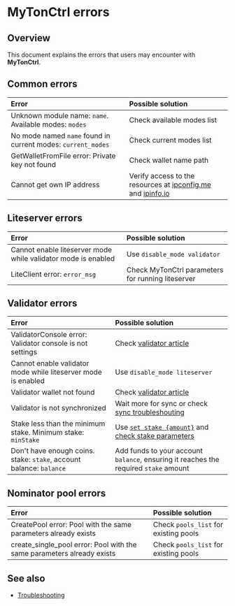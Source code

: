 
# MyTonCtrl errors

## Overview

This document explains the errors that users may encounter with **MyTonCtrl**.

## Common errors

| Error                                                        | Possible solution                                                                                             |
| :----------------------------------------------------------- | :------------------------------------------------------------------------------------------------------------ |
| Unknown module name: `name`. Available modes: `modes`        | Check available modes list                                                                                    |
| No mode named `name` found in current modes: `current_modes` | Check current modes list                                                                                      |
| GetWalletFromFile error: Private key not found               | Check wallet name path                                                                                        |
| Cannot get own IP address                                    | Verify access to the resources at [ipconfig.me](https://ifconfig.me/ip) and [ipinfo.io](https://ipinfo.io/ip) |

## Liteserver errors

| Error                                                         | Possible solution                                 |
| :------------------------------------------------------------ | :------------------------------------------------ |
| Cannot enable liteserver mode while validator mode is enabled | Use `disable_mode validator`                      |
| LiteClient error: `error_msg`                                 | Check MyTonCtrl parameters for running liteserver |

## Validator errors

| Error                                                               | Possible solution                                                                                                                                                                                     |
| :------------------------------------------------------------------ | :---------------------------------------------------------------------------------------------------------------------------------------------------------------------------------------------------- |
| ValidatorConsole error: Validator console is not settings           | Check [validator article](/v3/guidelines/nodes/nodes-troubleshooting#validator-console-is-not-settings)                                                                                               |
| Cannot enable validator mode while liteserver mode is enabled       | Use `disable_mode liteserver`                                                                                                                                                                         |
| Validator wallet not found                                          | Check [validator article](/v3/guidelines/nodes/running-nodes/validator-node#view-the-list-of-wallets)                                                                                                 |
| Validator is not synchronized                                       | Wait more for sync or check [sync troubleshouting](/v3/guidelines/nodes/nodes-troubleshooting#about-no-progress-in-node-synchronization-within-3-hours)                                               |
| Stake less than the minimum stake. Minimum stake: `minStake`        | Use [`set stake {amount}`](/v3/guidelines/nodes/running-nodes/validator-node#your-validator-is-now-ready) and [check stake parameters](/v3/documentation/network/configs/blockchain-configs#param-17) |
| Don't have enough coins. stake: `stake`, account balance: `balance` | Add funds to your account `balance`, ensuring it reaches the required `stake` amount                                                                                                                  |

## Nominator pool errors

| Error                                                                  | Possible solution                     |
| :--------------------------------------------------------------------- | :------------------------------------ |
| CreatePool error: Pool with the same parameters already exists         | Check `pools_list` for existing pools |
| create_single_pool error: Pool with the same parameters already exists | Check `pools_list` for existing pools |

## See also

- [Troubleshooting](/v3/guidelines/nodes/nodes-troubleshooting)
  <Feedback />
